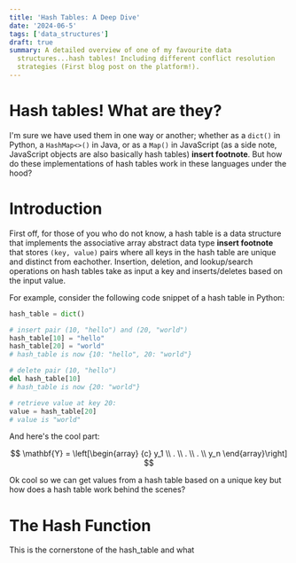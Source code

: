 ```yaml
---
title: 'Hash Tables: A Deep Dive'
date: '2024-06-5'
tags: ['data_structures']
draft: true
summary: A detailed overview of one of my favourite data
  structures...hash tables! Including different conflict resolution
  strategies (First blog post on the platform!).
---
```


# Hash tables! What are they?

I'm sure we have used them in one way or another; whether as a `dict()` in Python, a `HashMap<>()` in Java, or as a `Map()` in JavaScript (as a side note,
JavaScript objects are also basically hash tables) **insert footnote**. But how do these implementations of hash tables work in these languages under the hood?

# Introduction

First off, for those of you who do not know, a hash table is a data structure that implements the associative array abstract data type **insert footnote**
that stores `(key, value)` pairs where all keys in the hash table are unique and distinct from eachother. Insertion, deletion, and
lookup/search operations on hash tables take as input a key and inserts/deletes based on the input value.

For example, consider the following code snippet of a hash table in Python:

```python
hash_table = dict()

# insert pair (10, "hello") and (20, "world")
hash_table[10] = "hello"
hash_table[20] = "world"
# hash_table is now {10: "hello", 20: "world"}

# delete pair (10, "hello")
del hash_table[10]
# hash_table is now {20: "world"}

# retrieve value at key 20:
value = hash_table[20]
# value is "world"
```

And here's the cool part:

$$
\mathbf{Y} = \left[\begin{array}
  {c}
  y_1 \\
  . \\
  . \\
  . \\
  y_n
\end{array}\right]
$$

Ok cool so we can get values from a hash table based on a unique key but how does a hash table work behind the scenes?

# The Hash Function

This is the cornerstone of the hash_table and what
